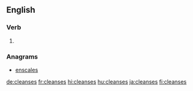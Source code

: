 ==English==

===Verb===
{{head|en|verb form}}

# {{en-third-person singular of|cleanse}}

===Anagrams===
* [[enscales#English|enscales]]

[[de:cleanses]]
[[fr:cleanses]]
[[hi:cleanses]]
[[hu:cleanses]]
[[ja:cleanses]]
[[fi:cleanses]]